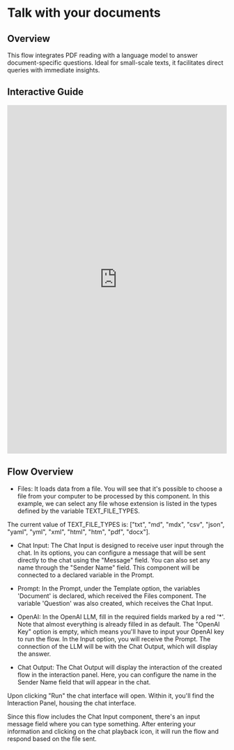 
# Talk with your documents

## Overview

This flow integrates PDF reading with a language model to answer document-specific questions. Ideal for small-scale texts, it facilitates direct queries with immediate insights.

## Interactive Guide
<iframe
  src="https://app.tango.us/app/embed/f05bb3a7-4ceb-4b61-921f-628563b562f6?iframe=true"
  sandbox="allow-scripts allow-top-navigation-by-user-activation allow-popups allow-same-origin"
  security="restricted"
  title="Step-by-Step Instructions to Customize and Build a Chatbot with custom System Message"
  width="100%"
  height="800px"
  referrerpolicy="strict-origin-when-cross-origin"
  frameborder="0"
  webkitallowfullscreen="webkitallowfullscreen"
  mozallowfullscreen="mozallowfullscreen"
  allowfullscreen="allowfullscreen"
></iframe>

## Flow Overview

- Files: It loads data from a file. You will see that it's possible to choose a file from your computer to be processed by this component. In this example, we can select any file whose extension is listed in the types defined by the variable TEXT_FILE_TYPES.

<Admonition type="info">
The current value of TEXT_FILE_TYPES is: ["txt", "md", "mdx", "csv", "json", "yaml", "yml", "xml", "html", "htm", "pdf", "docx"].
</Admonition>

- Chat Input: The Chat Input is designed to receive user input through the chat. In its options, you can configure a message that will be sent directly to the chat using the "Message" field. You can also set any name through the "Sender Name" field. This component will be connected to a declared variable in the Prompt.

- Prompt: In the Prompt, under the Template option, the variables 'Document' is declared, which received the Files component. The variable 'Question' was also created, which receives the Chat Input.

- OpenAI: In the OpenAI LLM, fill in the required fields marked by a red '*'. Note that almost everything is already filled in as default. The "OpenAI Key" option is empty, which means you'll have to input your OpenAI key to run the flow. In the Input option, you will receive the Prompt. The connection of the LLM will be with the Chat Output, which will display the answer.

- Chat Output: The Chat Output will display the interaction of the created flow in the interaction panel. Here, you can configure the name in the Sender Name field that will appear in the chat.


Upon clicking "Run" the chat interface will open. Within it, you'll find the Interaction Panel, housing the chat interface.

Since this flow includes the Chat Input component, there's an input message field where you can type something. After entering your information and clicking on the chat playback icon, it will run the flow and respond based on the file sent.